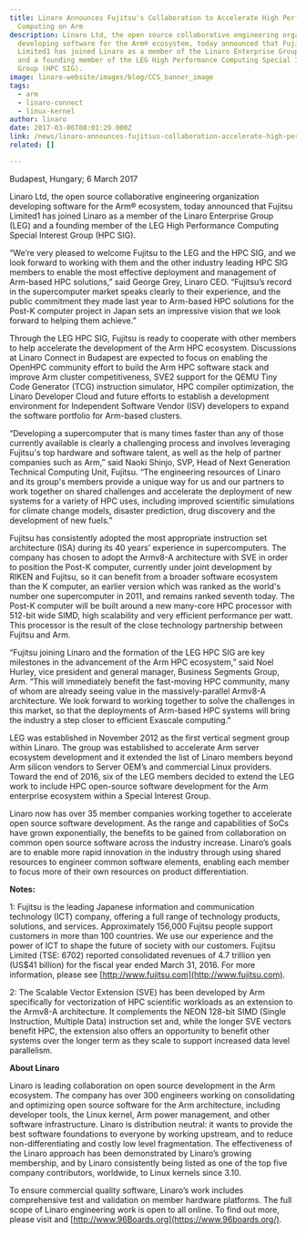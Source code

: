 ```yaml
---
title: Linaro Announces Fujitsu's Collaboration to Accelerate High Performance
  Computing on Arm
description: Linaro Ltd, the open source collaborative engineering organization
  developing software for the Arm® ecosystem, today announced that Fujitsu
  Limited1 has joined Linaro as a member of the Linaro Enterprise Group (LEG)
  and a founding member of the LEG High Performance Computing Special Interest
  Group (HPC SIG).
image: linaro-website/images/blog/CCS_banner_image
tags:
  - arm
  - linaro-connect
  - linux-kernel
author: linaro
date: 2017-03-06T08:01:29.000Z
link: /news/linaro-announces-fujitsus-collaboration-accelerate-high-performance-computing-arm/
related: []

---
```


Budapest, Hungary; 6 March 2017

Linaro Ltd, the open source collaborative engineering organization developing software for the Arm® ecosystem, today announced that Fujitsu Limited1 has joined Linaro as a member of the Linaro Enterprise Group (LEG) and a founding member of the LEG High Performance Computing Special Interest Group (HPC SIG).

“We’re very pleased to welcome Fujitsu to the LEG and the HPC SIG, and we look forward to working with them and the other industry leading HPC SIG members to enable the most effective deployment and management of Arm-based HPC solutions,” said George Grey, Linaro CEO. “Fujitsu’s record in the supercomputer market speaks clearly to their experience, and the public commitment they made last year to Arm-based HPC solutions for the Post-K computer project in Japan sets an impressive vision that we look forward to helping them achieve.”

Through the LEG HPC SIG, Fujitsu is ready to cooperate with other members to help accelerate the development of the Arm HPC ecosystem. Discussions at Linaro Connect in Budapest are expected to focus on enabling the OpenHPC community effort to build the Arm HPC software stack and improve Arm cluster competitiveness, SVE2 support for the QEMU Tiny Code Generator (TCG) instruction simulator, HPC compiler optimization, the Linaro Developer Cloud and future efforts to establish a development environment for Independent Software Vendor (ISV) developers to expand the software portfolio for Arm-based clusters.

“Developing a supercomputer that is many times faster than any of those currently available is clearly a challenging process and involves leveraging Fujitsu's top hardware and software talent, as well as the help of partner companies such as Arm,” said Naoki Shinjo, SVP, Head of Next Generation Technical Computing Unit, Fujitsu. “The engineering resources of Linaro and its group's members provide a unique way for us and our partners to work together on shared challenges and accelerate the deployment of new systems for a variety of HPC uses, including improved scientific simulations for climate change models, disaster prediction, drug discovery and the development of new fuels.”

Fujitsu has consistently adopted the most appropriate instruction set architecture (ISA) during its 40 years’ experience in supercomputers. The company has chosen to adopt the Armv8-A architecture with SVE in order to position the Post-K computer, currently under joint development by RIKEN and Fujitsu, so it can benefit from a broader software ecosystem than the K computer, an earlier version which was ranked as the world's number one supercomputer in 2011, and remains ranked seventh today. The Post-K computer will be built around a new many-core HPC processor with 512-bit wide SIMD, high scalability and very efficient performance per watt. This processor is the result of the close technology partnership between Fujitsu and Arm.

“Fujitsu joining Linaro and the formation of the LEG HPC SIG are key milestones in the advancement of the Arm HPC ecosystem,” said Noel Hurley, vice president and general manager, Business Segments Group, Arm. “This will immediately benefit the fast-moving HPC community, many of whom are already seeing value in the massively-parallel Armv8-A architecture. We look forward to working together to solve the challenges in this market, so that the deployments of Arm-based HPC systems will bring the industry a step closer to efficient Exascale computing.”

LEG was established in November 2012 as the first vertical segment group within Linaro. The group was established to accelerate Arm server ecosystem development and it extended the list of Linaro members beyond Arm silicon vendors to Server OEM’s and commercial Linux providers. Toward the end of 2016, six of the LEG members decided to extend the LEG work to include HPC open-source software development for the Arm enterprise ecosystem within a Special Interest Group.

Linaro now has over 35 member companies working together to accelerate open source software development. As the range and capabilities of SoCs have grown exponentially, the benefits to be gained from collaboration on common open source software across the industry increase. Linaro’s goals are to enable more rapid innovation in the industry through using shared resources to engineer common software elements, enabling each member to focus more of their own resources on product differentiation.

**Notes:**

1: Fujitsu is the leading Japanese information and communication technology (ICT) company, offering a full range of technology products, solutions, and services. Approximately 156,000 Fujitsu people support customers in more than 100 countries. We use our experience and the power of ICT to shape the future of society with our customers. Fujitsu Limited (TSE: 6702) reported consolidated revenues of 4.7 trillion yen (US$41 billion) for the fiscal year ended March 31, 2016. For more information, please see [http://www.fujitsu.com](http://www.fujitsu.com).

2: The Scalable Vector Extension (SVE) has been developed by Arm specifically for vectorization of HPC scientific workloads as an extension to the Armv8-A architecture. It complements the NEON 128-bit SIMD (Single Instruction, Multiple Data) instruction set and, while the longer SVE vectors benefit HPC, the extension also offers an opportunity to benefit other systems over the longer term as they scale to support increased data level parallelism.

**About Linaro**

Linaro is leading collaboration on open source development in the Arm ecosystem. The company has over 300 engineers working on consolidating and optimizing open source software for the Arm architecture, including developer tools, the Linux kernel, Arm power management, and other software infrastructure. Linaro is distribution neutral: it wants to provide the best software foundations to everyone by working upstream, and to reduce non-differentiating and costly low level fragmentation. The effectiveness of the Linaro approach has been demonstrated by Linaro’s growing membership, and by Linaro consistently being listed as one of the top five company contributors, worldwide, to Linux kernels since 3.10.

To ensure commercial quality software, Linaro’s work includes comprehensive test and validation on member hardware platforms. The full scope of Linaro engineering work is open to all online. To find out more, please visit []() and [http://www.96Boards.org](https://www.96boards.org/).
